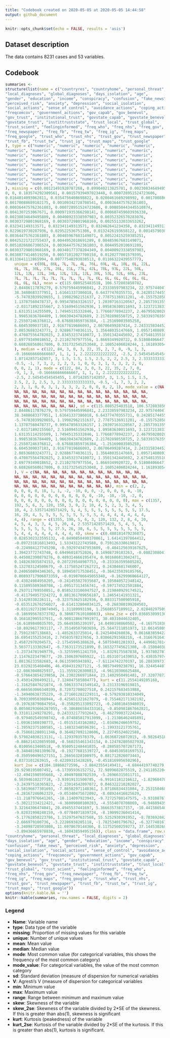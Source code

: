 ```yaml
---
title: "Codebook created on 2020-05-05 at 2020-05-05 14:44:58"
output: github_document
---
```


```r
knitr::opts_chunk$set(echo = FALSE, results = 'asis')
```

## Dataset description
The data contains 8231 cases and 53 variables.

## Codebook

```r
summaries <- 
structure(list(name = c("countryres", "countryhome", "personal_threat", 
"local_diagnoses", "global_diagnoses", "days_isolation", "age", 
"gender", "education", "income", "conspiracy", "confusion", "fake_news", 
"perceived_risk", "anxiety", "depression", "social_isolation", 
"social_actions", "sense_of_control", "avoidance_actions", "coping_actions", 
"freqcomcov", "government_actions", "gov_capab", "gov_benevol", 
"gov_trust", "institutional_trust", "govstate_capab", "govstate_benevol", 
"govstate_trust", "instittruststate", "trust_local", "trust_global", 
"trust_scient", "feelinginformed", "freq_who", "freq_nhs", "freq_gov", 
"freq_newspaper", "freq_fb", "freq_tw", "freq_ig", "freq_maps", 
"freq_google", "trust_who", "trust_nhs", "trust_gov", "trust_newspaper", 
"trust_fb", "trust_tw", "trust_ig", "trust_maps", "trust_google"
), type = c("numeric", "numeric", "numeric", "numeric", "numeric", 
"numeric", "numeric", "numeric", "numeric", "numeric", "numeric", 
"numeric", "numeric", "numeric", "numeric", "numeric", "numeric", 
"numeric", "numeric", "numeric", "numeric", "numeric", "numeric", 
"numeric", "numeric", "numeric", "numeric", "numeric", "numeric", 
"numeric", "numeric", "numeric", "numeric", "numeric", "numeric", 
"numeric", "numeric", "numeric", "numeric", "numeric", "numeric", 
"numeric", "numeric", "numeric", "numeric", "numeric", "numeric", 
"numeric", "numeric", "numeric", "numeric", "numeric", "numeric"
), missing = c(0.00121491920787268, 0.899040213825781, 0.00230834649495809, 
0, 0, 0.183574292309561, 0.00157939497023448, 0.000728951524723606, 
0.0164014093062811, 0.0354756408698822, 0.0200461669298992, 0.00170088689102175, 
0.00170088689102175, 0.00109342728708541, 0.000364475762361803, 
0.000364475762361803, 0.000728951524723606, 0.000850443445510874, 
0.0041307253067671, 0.000971935366298141, 0.000607459603936338, 
0.00230834649495809, 0.00400923338597983, 0.00352326570283076, 
0.00303729801968169, 0.00303729801968169, 0.00255133033653262, 
0.832341149313571, 0.832341149313571, 0.832462641234358, 0.832341149313571, 
0.0229619730287936, 0.029522536751306, 0.0132426193658122, 0.00145790304944721, 
0.00364475762361803, 0.00485967683149071, 0.00522415259385251, 
0.00425221722755437, 0.0044952010691289, 0.00485967683149071, 
0.00510266067306524, 0.00364475762361803, 0.0044952010691289, 
0.00303729801968169, 0.00340177378204349, 0.00400923338597983, 
0.00388774146519256, 0.00571012027700158, 0.0120277001579395, 
0.0133641112865994, 0.00777548293038513, 0.0116632243955777), 
    unique = c(80L, 86L, 7L, 7L, 4L, 76L, 69L, 4L, 10L, 6L, 22L, 
    6L, 7L, 30L, 27L, 26L, 21L, 77L, 42L, 78L, 93L, 22L, 50L, 
    12L, 12L, 12L, 34L, 12L, 12L, 12L, 30L, 53L, 52L, 60L, 23L, 
    7L, 7L, 7L, 7L, 7L, 7L, 7L, 7L, 7L, 6L, 6L, 6L, 6L, 6L, 6L, 
    6L, 6L, 6L), mean = c(115.080525483518, 106.572803850782, 
    2.84486117876279, 0.579759445996841, 2.23338597983234, 22.975744047619, 
    38.3488683377951, 1.61641337386018, 6.64377470355731, 0.242851744552211, 
    -5.74783039920655, 1.19982962151637, 2.77875136911281, -0.155752858185356, 
    1.13787560478737, 0.995478563326157, 1.20397163120567, 2.2857391355537, 
    -2.03171892155667, 2.51609451562936, 1.09583630011693, 3.12372138334145, 
    1.63135114255509, 1.74945135332846, 1.77668778942237, 2.46795028028272, 
    1.99853836784409, 1.96630434782609, 2.21702898550725, 2.58339376359681, 
    2.25507246376812, -0.676883859736384, -1.25169003505258, 
    6.6045309037183, 2.91677819686093, 2.06706499207414, 2.24331583445245, 
    2.08536883243771, 2.92886774036115, 1.35648035147669, 1.09571480893664, 
    0.470875564782025, 2.83453237410072, 1.3501342445692, 2.67548135510602, 
    2.69779349018652, 2.21102707977556, 1.8669349920722, 0.518084066471163, 
    0.688268568617806, 0.331732545253048, 2.16052406024244, 1.16189305470191
    ), median = c(122, 84, 3, 0, 3, 22, 35, 2, 7, 0, -9, 1, 3, 
    -0.166666666666667, 1, 1, 1, 2.22222222222222, -2.5, 2.54545454545455, 
    1.07142857142857, 3, 1.5, 1.5, 1.5, 2.5, 2, 2, 2.5, 3, 2.33333333333333, 
    -0.5, -1, 7, 3, 2, 2, 2, 3, 1, 0, 0, 3, 1, 3, 3, 2, 2, 0, 
    0, 0, 2, 1), mode = c(122, 84, 3, 0, 3, 22, 35, 2, 7, 0, 
    -9, 1, 3, -0.166666666666667, 1, 1, 1, 2.22222222222222, 
    -2.5, 2.54545454545455, 1.07142857142857, 3, 1.5, 1.5, 1.5, 
    2.5, 2, 2, 2.5, 3, 2.33333333333333, -0.5, -1, 7, 3, 2, 2, 
    2, 3, 1, 0, 0, 3, 1, 3, 3, 2, 2, 0, 0, 0, 2, 1), mode_value = c(NA, 
    NA, NA, NA, NA, NA, NA, NA, NA, NA, NA, NA, NA, NA, NA, NA, 
    NA, NA, NA, NA, NA, NA, NA, NA, NA, NA, NA, NA, NA, NA, NA, 
    NA, NA, NA, NA, NA, NA, NA, NA, NA, NA, NA, NA, NA, NA, NA, 
    NA, NA, NA, NA, NA, NA, NA), sd = c(115.080525483518, 106.572803850782, 
    2.84486117876279, 0.579759445996841, 2.23338597983234, 22.975744047619, 
    38.3488683377951, 1.61641337386018, 6.64377470355731, 0.242851744552211, 
    -5.74783039920655, 1.19982962151637, 2.77875136911281, -0.155752858185356, 
    1.13787560478737, 0.995478563326157, 1.20397163120567, 2.2857391355537, 
    -2.03171892155667, 2.51609451562936, 1.09583630011693, 3.12372138334145, 
    1.63135114255509, 1.74945135332846, 1.77668778942237, 2.46795028028272, 
    1.99853836784409, 1.96630434782609, 2.21702898550725, 2.58339376359681, 
    2.25507246376812, -0.676883859736384, -1.25169003505258, 
    6.6045309037183, 2.91677819686093, 2.06706499207414, 2.24331583445245, 
    2.08536883243771, 2.92886774036115, 1.35648035147669, 1.09571480893664, 
    0.470875564782025, 2.83453237410072, 1.3501342445692, 2.67548135510602, 
    2.69779349018652, 2.21102707977556, 1.8669349920722, 0.518084066471163, 
    0.688268568617806, 0.331732545253048, 2.16052406024244, 1.16189305470191
    ), V = c(NA, NA, NA, NA, NA, NA, NA, NA, NA, NA, NA, NA, 
    NA, NA, NA, NA, NA, NA, NA, NA, NA, NA, NA, NA, NA, NA, NA, 
    NA, NA, NA, NA, NA, NA, NA, NA, NA, NA, NA, NA, NA, NA, NA, 
    NA, NA, NA, NA, NA, NA, NA, NA, NA, NA, NA), min = c(2, 2, 
    0, 0, 0, 0, 18, 1, 1, -2, -10, 0, 0, -2, 0, 0, 0, 0, -10, 
    0, 0, 0, 0, 0, 0, 0, 0, 0, 0, 0, 0, -10, -10, -10, -2, 0, 
    0, 0, 0, 0, 0, 0, 0, 0, 0, 0, 0, 0, 0, 0, 0, 0, 0), max = c(1357, 
    192, 5, 6, 3, 120, 150, 3, 9, 2, 10, 4, 5, 2, 3, 3, 4, 5, 
    10, 4, 2.53571428571429, 5, 4, 5, 5, 5, 5, 5, 5, 5, 5, 17.5, 
    16, 20, 4, 5, 5, 5, 5, 5, 5, 5, 5, 5, 4, 4, 4, 4, 4, 4, 4, 
    4, 4), range = c(1355, 190, 5, 6, 3, 120, 132, 2, 8, 4, 20, 
    4, 5, 4, 3, 3, 4, 5, 20, 4, 2.53571428571429, 5, 4, 5, 5, 
    5, 5, 5, 5, 5, 5, 27.5, 26, 30, 6, 5, 5, 5, 5, 5, 5, 5, 5, 
    5, 4, 4, 4, 4, 4, 4, 4, 4, 4), skew = c(0.488181479236875, 
    0.0285302323595132, -0.0490850490370861, 1.64141397864412, 
    -0.897231816813493, 1.53343122743588, 0.759126338619817, 
    -0.224984127745298, -0.592974347953609, -0.404125639167625, 
    1.39423772743748, 0.69496018752026, 0.14908739183263, -0.0802308041587119, 
    0.445082390879276, 0.489314666195474, 0.901686813042471, 
    0.148263035874153, 0.207239548987753, -0.233163595605282, 
    0.132783124500679, -0.117585247262721, 0.24384681746007, 
    0.240650894346365, 0.189450717538451, -0.364235839185766, 
    0.00893717906873359, -0.0198706645055348, -0.16299960664127, 
    -0.43824984958205, -0.241455827035687, 0.105840572348142, 
    0.115895509360708, -1.09517313456741, -0.597174522501884, 
    0.293711709550851, 0.0585233106947527, 0.219840929174521, 
    -0.411794957324272, 0.881361709656187, 1.24654141931321, 
    2.51420338226111, -0.323753625182936, 0.883317500905918, 
    -0.653512676256027, -0.614132804034125, -0.268380199204503, 
    -0.0311927319074945, 1.31189993198, 1.25688557189912, 2.02848297509274, 
    -0.186995678373782, 0.386877610100083), skew_2se = c(9.03685309913071, 
    0.168182995537911, -0.908128667991971, 30.4031044632405, 
    -16.6189840035705, 25.6649385239197, 14.0498198860502, -4.16575183864573, 
    -10.8929617393117, -7.35149587903659, 25.5647211851973, 12.8614580983698, 
    2.75912387138683, -1.4852633725014, 8.2425404268036, 9.06168385942293, 
    16.6954155253416, 2.74503578237656, 3.83066291568216, -4.31667616430176, 
    2.45872970204573, -2.17545945388628, 4.50759481281933, 4.44960178145099, 
    3.50377133302647, -6.73631173521899, 0.165327745621308, -0.150840384860597, 
    -1.23734781949776, -3.32559951241759, -1.8329175587838, 1.93780278770093, 
    2.11476223479677, -20.1506397605922, -11.0531071439853, 5.43035797434475, 
    1.08136233582683, 4.06135905943892, -7.61124742270197, 16.2883097311514, 
    23.0329235460406, 46.4504312927121, -5.98579499238791, 16.3244544073906, 
    -12.0863040825937, -11.3559226300813, -4.96110306625484, 
    -0.576643854239858, 24.2302266971844, 23.1402950491481, 37.3207787200043, 
    -3.45014200499211, 7.12404758580477), kurt = c(11.2554149285168, 
    -1.31625847621074, -0.506333741549142, 3.23133196919815, 
    -0.666563066340399, 8.72072708027518, 0.242157683453988, 
    -1.34940638735229, -0.271601282229311, -0.579293810334049, 
    0.709330950308944, -0.425651321627079, -0.755482171382192, 
    -0.197638790847954, -0.350295133092723, -0.24081845948019, 
    0.00500293666287055, -0.386886584333161, -0.850981867662821, 
    0.331811249278291, 0.243332177932643, -0.462799037224344, 
    -0.979402549398742, -0.874885817913099, -1.21306462485891, 
    -1.09361580190773, -1.05153143162882, -1.03496246659752, 
    -1.39592375100585, -1.14832348596391, -1.19933121735761, 
    -0.758681208911346, 0.364027092128606, 2.22745524022588, 
    0.579824038213131, -1.1293703578379, -1.06368726072015, -0.982645183423583, 
    -0.886214320859508, -0.560255461343154, 0.124782805027938, 
    6.01005613408518, -0.950051248441035, -0.288585707287173, 
    -0.348481981309678, -0.19277681539727, -0.684538581697531, 
    -0.350590496527151, 1.26656328100975, 0.881712826073443, 
    4.0373101263915, -0.42209315428269, -0.451816995650296), 
    kurt_2se = c(104.18860272596, -3.88423554149411, -4.68444197740279, 
    29.9298195007492, -6.17395936152752, 72.9899682875519, 2.24118522048168, 
    -12.4941590595668, -2.49497088702539, -5.26966315011711, 
    6.50394610227718, -3.93919131500785, -6.99161181216612, -1.82960478840584, 
    -3.24397510365823, -2.23014542097072, 0.046322210282027, 
    -3.58196677301693, -7.86582971148361, 3.07186834431084, 2.25315046862886, 
    -4.28167246062329, -9.05340475672092, -8.08924416825629, 
    -11.2187976641265, -10.114097923943, -9.72725708147575, -3.93108767467785, 
    -5.30212334212421, -4.36009080100283, -4.5554078708869, -6.94609435008512, 
    3.32164306474841, 20.4945537441697, 5.36663573817157, -10.4415865405828, 
    -9.82831990248159, -9.07784071839724, -8.19099236041414, 
    -5.17762858223786, 1.15297547637568, 55.5252930391952, -8.78369284242329, 
    -2.666979100736, -3.22286938205118, -1.78253401796762, -6.32774016721115, 
    -3.24098720503808, 11.6978670144366, 8.11752560259273, 37.1445302689276, 
    -3.89436665978838, -4.16043859495156)), class = "data.frame", row.names = c("countryres", 
"countryhome", "personal_threat", "local_diagnoses", "global_diagnoses", 
"days_isolation", "age", "gender", "education", "income", "conspiracy", 
"confusion", "fake_news", "perceived_risk", "anxiety", "depression", 
"social_isolation", "social_actions", "sense_of_control", "avoidance_actions", 
"coping_actions", "freqcomcov", "government_actions", "gov_capab", 
"gov_benevol", "gov_trust", "institutional_trust", "govstate_capab", 
"govstate_benevol", "govstate_trust", "instittruststate", "trust_local", 
"trust_global", "trust_scient", "feelinginformed", "freq_who", 
"freq_nhs", "freq_gov", "freq_newspaper", "freq_fb", "freq_tw", 
"freq_ig", "freq_maps", "freq_google", "trust_who", "trust_nhs", 
"trust_gov", "trust_newspaper", "trust_fb", "trust_tw", "trust_ig", 
"trust_maps", "trust_google"))
options(knitr.kable.NA = '')
knitr::kable(summaries, row.names = FALSE, digits = 2)
```

### Legend

* __Name__: Variable name
* __type__: Data type of the variable
* __missing__: Proportion of missing values for this variable
* __unique__: Number of unique values
* __mean__: Mean value
* __median__: Median value
* __mode__: Most common value (for categorical variables, this shows the frequency of the most common category)
* **mode_value**: For categorical variables, the value of the most common category
* __sd__: Standard deviation (measure of dispersion for numerical variables
* __V__: Agresti's V (measure of dispersion for categorical variables
* __min__: Minimum value
* __max__: Maximum value
* __range__: Range between minimum and maximum value
* __skew__: Skewness of the variable
* __skew_2se__: Skewness of the variable divided by 2*SE of the skewness. If this is greater than abs(1), skewness is significant
* __kurt__: Kurtosis (peakedness) of the variable
* __kurt_2se__: Kurtosis of the variable divided by 2*SE of the kurtosis. If this is greater than abs(1), kurtosis is significant.
